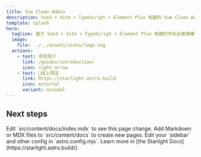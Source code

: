 ```yaml
---
title: Vue Clean Admin
description: Vue3 + Vite + TypeScript + Element Plus 构建的 Vue Clean Admin
template: splash
hero:
  tagline: 基于 Vue3 + Vite + TypeScript + Element Plus 构建的中后台管理模板
  image:
    file: ../../assets/icons/logo.svg
  actions:
    - text: 项目简介
      link: /guides/introduction/
      icon: right-arrow
    - text: 👀线上预览
      link: https://starlight.astro.build
      icon: external
      variant: minimal
---
```



## Next steps

<CardGrid stagger>
  <Card title="Update content" icon="pencil">
    Edit `src/content/docs/index.mdx` to see this page change.
  </Card>
  <Card title="Add new content" icon="add-document">
    Add Markdown or MDX files to `src/content/docs` to create new pages.
  </Card>
  <Card title="Configure your site" icon="setting">
    Edit your `sidebar` and other config in `astro.config.mjs`.
  </Card>
  <Card title="Read the docs" icon="open-book">
    Learn more in [the Starlight Docs](https://starlight.astro.build/).
  </Card>
</CardGrid>
